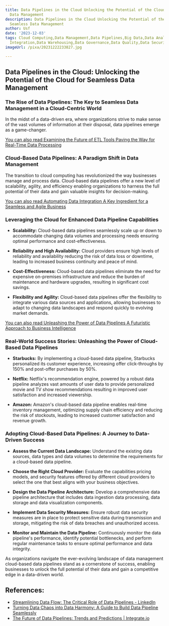 ```yaml
---
title: Data Pipelines in the Cloud Unlocking the Potential of the Cloud for Seamless
  Data Management
description: Data Pipelines in the Cloud Unlocking the Potential of the Cloud for
  Seamless Data Management
author: Usf
date: '2023-12-03'
tags: Cloud Computing,Data Management,Data Pipelines,Big Data,Data Analytics,Data
  Integration,Data Warehousing,Data Governance,Data Quality,Data Security
imageUrl: /pixa/20231222233827.jpg

---
```

## Data Pipelines in the Cloud: Unlocking the Potential of the Cloud  for Seamless Data Management

### The Rise of Data Pipelines: The  Key to Seamless Data Management in  a Cloud-Centric World

In the midst of a data-driven era, where  organizations strive to make sense of the vast volumes of information at  their disposal, data pipelines emerge  as a game-changer.

[You can also read Examining the Future of ETL Tools Paving the Way  for Real-Time  Data Processing](Examining%20the%20Future%20of%20ETL%20Tools%20Paving%20the%20Way%20for%20Real-Time%20Data%20Processing)


### Cloud-Based Data Pipelines: A Paradigm Shift in Data Management

The transition to cloud computing has revolutionized the way businesses manage and process data. Cloud-based data pipelines offer a new level of scalability, agility, and efficiency enabling organizations to harness the  full potential of their data and  gain valuable insights for decision-making.

[You can also read Automating Data Integration A Key Ingredient for a Seamless  and Agile Business](Automating%20Data%20Integration%20A%20Key%20Ingredient%20for%20a%20Seamless%20and%20Agile%20Business)


###  Leveraging the Cloud for Enhanced Data Pipeline Capabilities

* **Scalability:** Cloud-based data pipelines seamlessly scale up or down to accommodate changing data volumes and processing needs ensuring optimal performance and cost-effectiveness.

* **Reliability and High Availability:** Cloud providers ensure high levels  of reliability and availability reducing the risk of data loss or downtime, leading to increased business  continuity  and peace of mind.

* **Cost-Effectiveness:** Cloud-based data pipelines  eliminate the need for expensive on-premises infrastructure and reduce the  burden of maintenance and hardware upgrades, resulting in significant cost savings.

* **Flexibility and Agility:** Cloud-based data pipelines offer the flexibility to integrate various  data sources and applications,  allowing businesses to adapt to changing data  landscapes  and respond quickly to evolving market  demands.

[You  can also read Unleashing the Power of Data Pipelines A Futuristic Approach  to  Business Intelligence](Unleashing%20the%20Power%20of%20Data%20Pipelines%20A%20Futuristic%20Approach%20to%20Business%20Intelligence)


### Real-World Success Stories: Unleashing the Power of Cloud-Based Data Pipelines

* **Starbucks:** By  implementing a cloud-based data pipeline, Starbucks personalized its customer experience, increasing offer click-throughs  by 150% and post-offer purchases by 50%.

* **Netflix:** Netflix's recommendation  engine, powered by a robust data pipeline analyzes vast amounts  of user data to provide personalized movie and TV show recommendations  resulting in improved user  satisfaction and increased viewership.

*  **Amazon:** Amazon's cloud-based data pipeline enables  real-time inventory management, optimizing supply chain  efficiency and reducing the risk of stockouts, leading to  increased customer satisfaction and  revenue growth.

### Adopting Cloud-Based Data Pipelines: A Journey to  Data-Driven Success

*  **Assess the Current Data Landscape:**  Understand the existing data sources,  data types and  data volumes  to determine the requirements  for a cloud-based data pipeline.

* **Choose the  Right Cloud Provider:**  Evaluate the capabilities pricing models,  and security features offered by different cloud providers  to select the one that best  aligns with your business objectives.

* **Design the Data Pipeline Architecture:** Develop a comprehensive data pipeline architecture that includes data ingestion data processing, data  storage and data visualization components.

* **Implement Data Security Measures:** Ensure robust data security measures are in place to protect sensitive data during transmission and storage, mitigating the risk of data breaches and unauthorized access.

* **Monitor and Maintain the Data  Pipeline:** Continuously monitor the data pipeline's performance, identify potential bottlenecks, and perform regular maintenance tasks to ensure optimal performance and data integrity.

As  organizations navigate the ever-evolving  landscape of data management cloud-based data pipelines  stand as a cornerstone of success, enabling businesses to unlock the full potential of their data and gain a competitive edge in a data-driven world.

## References:
- [Streamlining Data Flow: The Critical Role of Data Pipelines - LinkedIn](https://www.linkedin.com/pulse/streamlining-data-flow-critical-role-pipelines-quaxigma)
- [Turning Data Chaos into Data Harmony: A Guide to Build Data Pipeline Seamlessly](https://www.simform.com/blog/building-data-pipeline/)
- [The Future of Data Pipelines: Trends and Predictions | Integrate.io](https://www.integrate.io/blog/the-future-of-data-pipelines/)
